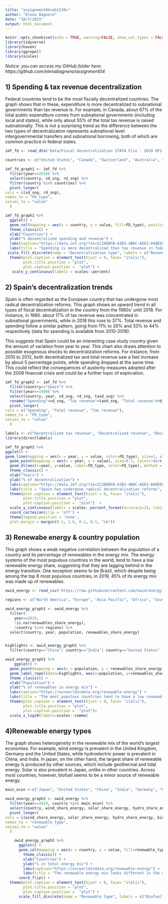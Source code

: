```yaml
---
title: "assignment04<eb1238>"
author: "Elena Bagnera"
date: "10/3/2021"
output: html_document
---
```


```r
knitr::opts_chunk$set(echo = TRUE, warning=FALSE, show_col_types = FALSE)
library(tidyverse)
library(haven)
library(ggrepel)
library(scales)
```

*Notice: you can access my GitHub folder here: https://github.com/elenabagnera/assignment04 *

## 1) Spending & tax revenue decentralization

Federal countries tend to be the most fiscally decentralized countries. The graph shows that in these, expenditure is more decentralized to subnational governments than tax revenue is. For example, in Canada, about 67% of the total public expenditure comes from subnational governments (including local and states), while only about 55% of the total tax revenue is raised subnationally. This is not a surprising trend as the difference between the two types of decentralization represents subnational level intergovernmental transfers and subnational borrowing, both of which are common practice in federal states.

```r
imf_fd <- read_dta('Data/Fiscal Decentralization STATA File - 2020 GFS Database Vintage.dta') 

```

```r

countries <- c("United States", "Canada", "Switzerland", "Australia", "Germany", "Brazil") #selecting countries for my analysis

imf_fd_graph1 <- imf_fd %>% 
  filter(year==2018) %>%
  select(country, sd_sng, rd_sng) %>%
  filter(country %in% countries) %>%
  pivot_longer( 
cols = c(sd_sng, rd_sng),
names_to = "FD_type",
values_to = "value"
  )
```

```r

imf_fd_graph1 %>% 
  ggplot() +
  geom_col(mapping = aes(x = country, y = value, fill=FD_type), position="dodge")+
  theme_classic() + 
  xlab("Countries") + 
  ylab("% decentralized spending and revenue") +
  labs(caption="https://data.imf.org/?sk=1C28EBFB-62B3-4B0C-AED3-048EEEBB684F") +
  labs(title = "Spending is more decentralized than tax revenue in federal countries", subtitle="IMF fiscal Decentralization Database (2018)") +
 scale_fill_discrete(name = "Decentralization type", labels = c("Revenue decentralization", "Spending decentralization")) +
  theme(plot.caption = element_text(hjust = 0, face= "italic"), 
        plot.title.position = "plot", 
        plot.caption.position =  "plot") +
   scale_y_continuous(labels = scales::percent)

```

## 2) Spain's decentralization trends  

Spain is often regarded as the European country that has undergone most radical decentralization reforms. This graph shows an upward trend in all types of fiscal decentralization in the country from the 1980s' until 2018. For instance, in 1980. about 17% of tax revenue was concentrated in subnational governments, while in 2018 this rose to 37%. Total revenue and spending follow a similar pattern, going from 11% to 26% and 33% to 44% respectively (data for spending is available from 2010-2018). 

This suggests that Spain could be an interesting case study country given the amount of variation from year to year. This chart also draws attention to possible exogenous shocks to decentralization reforms. For instance, from 2010 to 2012, both decentralized tax and total revenue saw a fast increase by about 5 percentage points, while spending dropped at the same time. This could reflect the consequences of austerity measures adopted after the 2008 financial crisis and could be a further topic of exploration.

```r
imf_fd_graph2 <- imf_fd %>%
  filter(country=="Spain") %>%
  filter(year>=1980) %>%
  select(country, year, sd_sng, rd_sng, taxd_sng) %>%
  rename("Spending"=sd_sng, "Tax revenue"=taxd_sng, "Total revenue"=rd_sng) %>%
  pivot_longer(
cols = c("Spending", "Total revenue", "Tax revenue"),
names_to = "FD_type",
values_to = "value"
  ) 

```

```r

labels <- c("Decentralized tax revenue", "Decentralized revenue", "Decentralized spending")
library(directlabels)

imf_fd_graph2 %>% 
ggplot() +
geom_line(mapping = aes(x = year, y = value, color=FD_type), size=1, alpha= 0.8) +
  geom_point(mapping = aes(x = year, y = value), size=0.7, color="dark blue") + 
  geom_dl(aes(x=year, y=value, label=FD_type, color=FD_type), method = list(dl.trans(x = x + .3), "last.bumpup")) +
  theme_classic() + 
  xlab("Years") + 
  ylab("% of decentralization") +
  labs(caption="https://data.imf.org/?sk=1C28EBFB-62B3-4B0C-AED3-048EEEBB684F") +
  labs(title = "Spain has undergone radical decentralization reforms", subtitle="IMF Fiscal Decentralization database (1980-2018)", fill="") +
  theme(plot.caption = element_text(hjust = 0, face= "italic"), 
        plot.title.position = "plot", 
        plot.caption.position =  "plot")  +
  scale_y_continuous(labels = scales::percent_format(accuracy=1), limits=c(0, 0.5)) +
  coord_cartesian(clip = 'off') +
  theme(legend.position = 'none',
  plot.margin = margin(0.1, 2.6, 0.1, 0.1, "cm"))

```


## 3) Renewabe energy & country population

This graph shows a weak negative correlation between the population of a country and  its percentage of renewables in the energy mix. The energy systems of the most populous countries in the world, tend to have a low renewable energy share, suggesting that they are lagging behind in the energy transition. One exception seems to be Brazil, which despite being among the top 8 most populous countries, in 2019, 45% of its energy mix was made up of renewables. 


```r
owid_energy <- read_csv('https://raw.githubusercontent.com/owid/energy-data/master/owid-energy-data.csv') 
```

```r

regions <- c("North America", "Europe", "Asia Pacific", "Africa", "South & Central America", "Other South America", "Other North America", "Other Asia & Pacific", "Europe (other)", "Other Southern Africa", "Other Northern Africa", "Other South America", "Other Southern Africa", "World") #listing regions to be able to remove them from the data

owid_energy_graph1 <- owid_energy %>%
  filter(
    year==2019, 
    !is.na(renewables_share_energy),
    !country %in% regions) %>%
  select(country, year, population, renewables_share_energy) 


highlights <- owid_energy_graph1 %>%
  filter(country=="China"| country=="India"| country=="United States" | country=="Russia"| country=="Brazil"| country=="Pakistan"| country=="Bangladesh" | country=="Indonesia")


```


```r
owid_energy_graph1 %>%
    ggplot() +
  geom_point(mapping = aes(x = population, y = renewables_share_energy), size=1.5, color="dark green") +
  geom_label_repel(data=highlights, aes(x=population, y=renewables_share_energy, label=country), size=3, box.padding = 0.5, max.overlaps=Inf) + 
  theme_classic() + 
  xlab("Population") + 
  ylab("% of renewables in energy mix") +
  labs(caption="https://ourworldindata.org/renewable-energy") +
  labs(title = "The most populous countries tend to have a low renewable levels in energy mix", subtitle="Our World in Data (2019)", fill="") +
  theme(plot.caption = element_text(hjust = 0, face= "italic"), 
        plot.title.position = "plot", 
        plot.caption.position =  "plot")+
  scale_x_log10(labels=scales::comma)

```

## 4)Renewable energy types

The graph shows heterogeneity in the renewable mix of the world's largest economies. For example, wind energy is prevalent in the United Kingdom, Germany and the United States, while hydroelectric power is prevalent in China, and India. In japan, on the other hand, the largest share of renewable energy is produced by other sources, which include geothermal and tidal energy. Solar is also prevalent in Japan, unlike in other countries. Across most countries, however, biofuel seems to be a minor source of renewable energy.

```r
main_econ <-c("Japan", "United States", "China", "India", "Germany", "United Kingdom")

owid_energy_graph2 <- owid_energy %>%
  filter(year==2019, country %in% main_econ) %>%
  select(country, wind_share_energy, solar_share_energy, hydro_share_energy, biofuel_share_energy, other_renewables_share_energy) %>%
  pivot_longer(
cols = c(wind_share_energy, solar_share_energy, hydro_share_energy, biofuel_share_energy, other_renewables_share_energy),
names_to = "renewable_type",
values_to = "value"
  ) 

```
    
```r
    
    owid_energy_graph2 %>%
      ggplot() +
      geom_col(mapping = aes(x = country, y = value, fill=renewable_type), position="dodge") +
        theme_classic() + 
        xlab("Countries") + 
        ylab("% in total energy mix") +
        labs(caption="https://ourworldindata.org/renewable-energy") +
        labs(title = "The renewable energy mix looks different in the world's largest economies", subtitle="Our World in Data(2019)") +
      coord_flip() +
  theme(plot.caption = element_text(hjust = 0, face= "italic"), 
        plot.title.position = "plot", 
        plot.caption.position =  "plot") +
      scale_fill_discrete(name = "Renewable type", labels = c("Biofuel", "Hydroelectric", "Other", "Solar", "Wind"))
```

